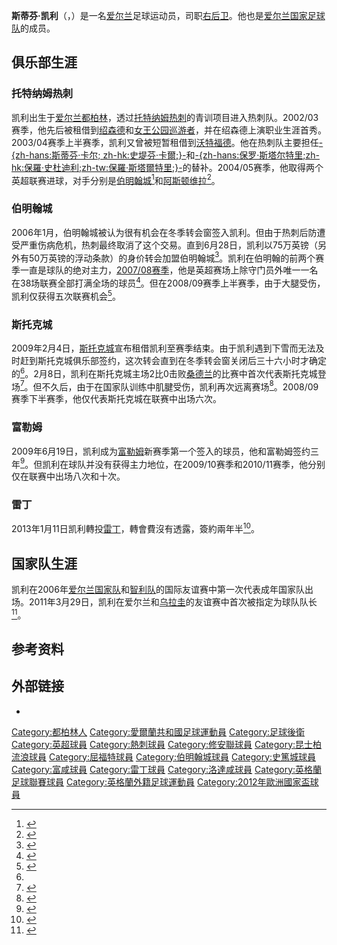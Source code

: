{{noteta|G1=足球|G2=FAcup|G3=EPL
|T=zh-hans:斯蒂芬·凯利;zh-hk:史堤芬·基利;zh-tw:斯蒂芬·凱利;
|1=zh-hans:斯蒂芬·凯利;zh-hk:史堤芬·基利;zh-tw:斯蒂芬·凱利;
|2=zh-hans:凯利;zh-hk:基利;zh-tw:凱利;
}}
{{Infobox football biography
| playername     = 斯蒂芬·凱利<br>Stephen Kelly
| image          = [[File:Kelly.JPG|200px]]
| fullname       = Stephen Michael Kelly
| dateofbirth    = {{birth date and age|df=yes|1983|9|6}}
| cityofbirth    = [[都柏林|都柏林]]
| countryofbirth = [[爱尔兰|爱尔兰]]
| height         = {{height|m=1.84}} <ref>{{cite web| url = http://www.premierleague.com/page/PlayerProfile/0,,12306~23551,00.html| title = Premier League Player Profile| accessdate = 18 March 2011| publisher = Premier League| archive-date = 2012-09-30| archive-url = https://web.archive.org/web/20120930193330/http://www.premierleague.com/page/PlayerProfile/0,,12306~23551,00.html| dead-url = no}}</ref>
| currentclub    = 
| clubnumber     =
| youthyears1    =  | youthclubs1 = {{le|Belvedere F.C.||Belvedere}}
| youthyears2    = {{0|0000}}–2000 | youthclubs2 = [[托特纳姆热刺足球俱乐部|托特纳姆热刺]]
| position       = [[后卫_(足球)|右后卫]] 
| years1         = 2000–2006 
| clubs1         = [[托特纳姆热刺足球俱乐部|托特纳姆热刺]]             
| caps1          = 37  
| goals1         = 2
| years2         = 2003      
| clubs2         = → [[绍森德足球俱乐部|绍森德]]        
| caps2          = 10  
| goals2         = 0
| years3         = 2003      
| clubs3         = → [[女王公园巡游者足球俱乐部|女王公园巡游者]]
| caps3          = 7   
| goals3         = 0
| years4         = 2003      
| clubs4         = → [[沃特福德足球俱乐部|沃特福德]]                        
| caps4          = 13  
| goals4         = 0
| years5         = 2006–2009 
| clubs5         = [[伯明翰城足球俱乐部|伯明翰城]]                 
| caps5          = 79  
| goals5         = 0
| years6         = 2009      
| clubs6         = → [[斯托克城足球俱乐部|斯托克城]]                  
| caps6          = 6   
| goals6         = 0
| years7         = 2009–2013     
| clubs7         = [[富勒姆足球俱乐部|富勒姆]]                                   
| caps7          = 44  
| goals7         = 0
| years8         = 2013–2015    
| clubs8         = [[雷丁足球俱乐部|雷丁]]                                   
| caps8          = 45  
| goals8         = 1                             
| years9         = 2015–2017 | clubs9 = [[罗瑟勒姆足球俱乐部|洛達咸]]               | caps9 = 35 | goals9 = 0
| nationalyears1 = 1999-2000
| nationalteam1  = 爱尔兰U16
| nationalcaps1  = 12
| nationalgoals1 = 1
| nationalyears2 = 2002–2003
| nationalteam2  = 爱尔兰U16
| nationalcaps2  = 
| nationalgoals2 = 
| nationalyears3 = 2003–2005
| nationalteam3  = [[愛爾蘭21歲以下國家足球隊|爱尔兰U21]]
| nationalcaps3  = 17
| nationalgoals3 = 0
| nationalyears4 = 2006–2014 | nationalteam4 = [[爱尔兰国家足球队|爱尔兰]]| nationalcaps4 = 39 | nationalgoals4 = 0
| pcupdate       = 2015年11月20日 
}}
'''斯蒂芬·凯利'''（{{lang-en|'''Stephen Kelly'''}}，{{bd|1983年|9月6日|catIdx=Kelly, Stephen}}）是一名[[爱尔兰|爱尔兰]]足球运动员，司职[[后卫_(足球)|右后卫]]。他也是[[爱尔兰国家足球队|爱尔兰国家足球队]]的成员。

==俱乐部生涯==
===托特纳姆热刺===
凯利出生于[[爱尔兰|爱尔兰]][[都柏林|都柏林]]，透过[[托特纳姆热刺足球俱乐部|托特纳姆热刺]]的青训项目进入热刺队。2002/03赛季，他先后被租借到[[绍森德足球俱乐部|绍森德]]和[[女王公园巡游者足球俱乐部|女王公园巡游者]]，并在绍森德上演职业生涯首秀。2003/04赛季上半赛季，凯利又曾被短暂租借到[[沃特福德足球俱乐部|沃特福德]]。他在热刺队主要担任[[斯蒂芬·卡尔|-{zh-hans:斯蒂芬·卡尔; zh-hk:史堤芬·卡爾;}-]]和[[保罗·斯塔尔特里|-{zh-hans:保罗·斯塔尔特里;zh-hk:保羅·史杜迪利;zh-tw:保羅·斯塔爾特里;}-]]的替补。2004/05赛季，他取得两个英超联赛进球，对手分别是[[伯明翰城足球俱乐部|伯明翰城]]<ref>{{cite web |url=http://news.bbc.co.uk/sport1/hi/football/eng_prem/4384113.stm|title=Birmingham 1–1 Tottenham |publisher=[[BBC|BBC]] |date=2 April 2005 |accessdate=14 September 2009}}</ref>和[[阿斯顿维拉足球俱乐部|阿斯顿维拉]]<ref>{{cite web |url=http://news.bbc.co.uk/sport1/hi/football/eng_prem/4476077.stm |title=Tottenham 5–1 Aston Villa |publisher=[[BBC|BBC]] |date=1 May 2005 |accessdate=14 September 2009 |archive-date=2009-03-11 |archive-url=https://web.archive.org/web/20090311004750/http://news.bbc.co.uk/sport1/hi/football/eng_prem/4476077.stm |dead-url=no }}</ref>。

===伯明翰城===
2006年1月，伯明翰城被认为很有机会在冬季转会窗签入凯利。但由于热刺后防遭受严重伤病危机，热刺最终取消了这个交易。直到6月28日，凯利以75万英镑（另外有50万英镑的浮动条款）的身价转会加盟伯明翰城<ref name="Kelly completes Birmingham switch">{{cite news| title = Kelly completes Birmingham switch| url = http://news.bbc.co.uk/sport1/hi/football/teams/b/birmingham_city/5064692.stm| publisher = BBC Sport| date = 2006-06-28| accessdate = 2007-03-04| archive-date = 2009-02-13| archive-url = https://web.archive.org/web/20090213165728/http://news.bbc.co.uk/sport1/hi/football/teams/b/birmingham_city/5064692.stm| dead-url = no}}</ref>。凯利在伯明翰的前两个赛季一直是球队的绝对主力，[[2007年至2008年英格兰超级联赛|2007/08赛季]]，他是英超赛场上除守门员外唯一一名在38场联赛全部打满全场的球员<ref>{{cite news |url=http://www.guardian.co.uk/football/2008/may/14/premierleague1 |title=Opta stats: The Premier League season in numbers |date=2008-05-14 |work=[[guardian.co.uk|guardian.co.uk]] |publisher=[[Guardian_Media_Group|Guardian Media Group]] |accessdate=2008-05-19 |archive-date=2008-05-17 |archive-url=https://web.archive.org/web/20080517173907/http://www.guardian.co.uk/football/2008/may/14/premierleague1 |dead-url=no }}</ref>。但在2008/09赛季上半赛季，由于大腿受伤，凯利仅获得五次联赛机会<ref name="Stoke complete Kelly loan switch">{{cite news| title = Stoke complete Kelly loan switch| url = http://newsimg.bbc.co.uk/sport1/hi/football/teams/s/stoke_city/7867516.stm| publisher = BBC Sport| date = 2009-02-04| accessdate = 2009-02-07}}</ref>。

===斯托克城===
2009年2月4日，[[斯托克城足球俱乐部|斯托克城]]宣布租借凯利至赛季结束。由于凯利遇到下雪而无法及时赶到斯托克城俱乐部签约，这次转会直到在冬季转会窗关闭后三十六小时才确定的<ref name="Stoke complete Kelly loan switch"/>。2月8日，凯利在斯托克城主场2比0击败[[桑德兰足球俱乐部|桑德兰]]的比赛中首次代表斯托克城登场<ref>{{cite news |url=http://www.thisisstaffordshire.co.uk/sport/Stoke-City-Kelly-s-return-delights-Reid/article-681419-detail/article.html |title=Stoke City: Kelly's return delights Reid |work=Stoke Sentinel |date=9 February 2009 |accessdate=22 February 2009 |archive-date=2011-08-07 |archive-url=https://web.archive.org/web/20110807144602/http://www.thisisstaffordshire.co.uk/Stoke-City-Kelly-s-return-delights-Reid/story-12550189-detail/story.html |dead-url=no }}</ref>。但不久后，由于在国家队训练中肌腱受伤，凯利再次远离赛场<ref>{{cite news |url=http://www.skysports.com/football/match_preview/0,19764,11065_3004808,00.html |title=Stoke v Portsmouth preview |publisher=Sky Sports |date=20 February 2009 |accessdate=22 February 2009 |archive-date=2009-02-23 |archive-url=https://web.archive.org/web/20090223093125/http://www.skysports.com/football/match_preview/0,19764,11065_3004808,00.html |dead-url=no }}</ref>。2008/09赛季下半赛季，他仅代表斯托克城在联赛中出场六次。

===富勒姆===
2009年6月19日，凯利成为[[富勒姆足球俱乐部|富勒姆]]新赛季第一个签入的球员，他和富勒姆签约三年<ref>{{cite web |url=http://www.fulhamfc.com/Club/News/NewsArticles/2009/June/KellySigns.aspx |title=Kelly Signs |publisher=[[Fulham_F.C.|Fulham F.C.]] |date=16 June 2009 |accessdate=16 June 2009 |deadurl=yes |archiveurl=https://web.archive.org/web/20090619051428/http://www.fulhamfc.com/Club/News/NewsArticles/2009/June/KellySigns.aspx |archivedate=2009年6月19日 }}</ref>。但凯利在球队并没有获得主力地位，在2009/10赛季和2010/11赛季，他分别仅在联赛中出场八次和十次。

===雷丁===
2013年1月11日凯利轉投[[雷丁足球俱乐部|雷丁]]，轉會費沒有透露，簽約兩年半<ref>{{cite news |language=en |url=http://www.bbc.co.uk/sport/0/football/20989226 |title=Stephen Kelly: Reading sign Fulham defender |publisher=''[[BBC_Sport|BBC Sport]]'' |date=2013-01-11 |accessdate=2013-01-12 |archive-date=2013-01-13 |archive-url=https://web.archive.org/web/20130113011005/http://www.bbc.co.uk/sport/0/football/20989226 |dead-url=no }}</ref>。

==国家队生涯==
凯利在2006年[[爱尔兰国家足球队|爱尔兰国家队]]和[[智利国家足球队|智利队]]的国际友谊赛中第一次代表成年国家队出场。2011年3月29日，凯利在爱尔兰和[[乌拉圭国家足球队|乌拉圭]]的友谊赛中首次被指定为球队队长<ref>{{cite web|url=http://www.guardian.co.uk/football/2011/mar/28/stephen-kelly-republic-ireland-uruguay|title=Fulham's Stephen Kelly to captain Republic of Ireland against Uruguay|date=2010-03-29|work=The Guardian|accessdate=2011-03-29}}</ref>。

==参考资料==
{{reflist}}

==外部链接==
*{{soccerbase|id=34486|name=斯蒂芬·凯利}}


{{2012年歐洲足球錦標賽愛爾蘭參賽名單}}

{{DEFAULTSORT:Kelly, Stephen}}
[[Category:都柏林人|Category:都柏林人]]
[[Category:愛爾蘭共和國足球運動員|Category:愛爾蘭共和國足球運動員]]
[[Category:足球後衛|Category:足球後衛]]
[[Category:英超球員|Category:英超球員]]
[[Category:熱刺球員|Category:熱刺球員]]
[[Category:修安聯球員|Category:修安聯球員]]
[[Category:昆士柏流浪球員|Category:昆士柏流浪球員]]
[[Category:屈福特球員|Category:屈福特球員]]
[[Category:伯明翰城球員|Category:伯明翰城球員]]
[[Category:史篤城球員|Category:史篤城球員]]
[[Category:富咸球員|Category:富咸球員]]
[[Category:雷丁球員|Category:雷丁球員]]
[[Category:洛達咸球員|Category:洛達咸球員]]
[[Category:英格蘭足球聯賽球員|Category:英格蘭足球聯賽球員]]
[[Category:英格蘭外籍足球運動員|Category:英格蘭外籍足球運動員]]
[[Category:2012年歐洲國家盃球員|Category:2012年歐洲國家盃球員]]